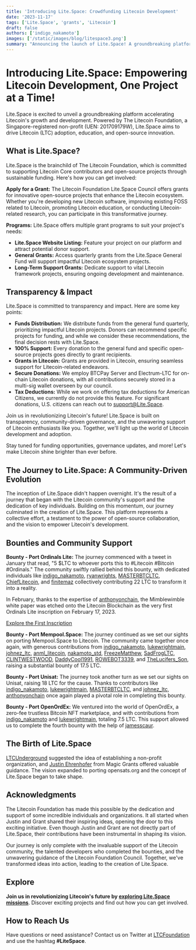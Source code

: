 ```yaml
---
title: 'Introducing Lite.Space: Crowdfunding Litecoin Development'
date: '2023-11-17'
tags: ['Lite.Space', 'grants', 'Litecoin']
draft: false
authors: ['indigo_nakamoto']
images: ['/static/images/blog/litespace3.png']
summary: "Announcing the launch of Lite.Space! A groundbreaking platform accelerating Litecoin's growth and development by bringing together developers and community supporters. Crowdfunding Litecoin Projects, One Open-Source Project at a Time."
---
```


# Introducing Lite.Space: Empowering Litecoin Development, One Project at a Time!

Lite.Space is excited to unveil a groundbreaking platform accelerating Litecoin's growth and development. Powered by The Litecoin Foundation, a Singapore-registered non-profit (UEN: 201709179W), Lite.Space aims to drive Litecoin (LTC) adoption, education, and open-source innovation.

## What is Lite.Space?

Lite.Space is the brainchild of The Litecoin Foundation, which is committed to supporting Litecoin Core contributors and open-source projects through sustainable funding. Here's how you can get involved:

**Apply for a Grant:** The Litecoin Foundation Lite.Space Council offers grants for innovative open-source projects that enhance the Litecoin ecosystem. Whether you're developing new Litecoin software, improving existing FOSS related to Litecoin, promoting Litecoin education, or conducting Litecoin-related research, you can participate in this transformative journey.

**Programs:** Lite.Space offers multiple grant programs to suit your project's needs:

- **Lite.Space Website Listing:** Feature your project on our platform and attract potential donor support.
- **General Grants:** Access quarterly grants from the Lite.Space General Fund will support impactful Litecoin ecosystem projects.
- **Long-Term Support Grants:** Dedicate support to vital Litecoin framework projects, ensuring ongoing development and maintenance.

## Transparency & Impact

Lite.Space is committed to transparency and impact. Here are some key points:

- **Funds Distribution:** We distribute funds from the general fund quarterly, prioritizing impactful Litecoin projects. Donors can recommend specific projects for funding, and while we consider these recommendations, the final decision rests with Lite.Space.
- **100% Support:** Every donation to the general fund and specific open-source projects goes directly to grant recipients.
- **Grants in Litecoin:** Grants are provided in Litecoin, ensuring seamless support for Litecoin-related endeavors.
- **Secure Donations:** We employ BTCPay Server and Electrum-LTC for on-chain Litecoin donations, with all contributions securely stored in a multi-sig wallet overseen by our council.
- **Tax Deductions:** While we work on offering tax deductions for American Citizens, we currently do not provide this feature. For significant donations, U.S. citizens can reach out to support@Lite.Space.

Join us in revolutionizing Litecoin's future! Lite.Space is built on transparency, community-driven governance, and the unwavering support of Litecoin enthusiasts like you. Together, we'll light up the world of Litecoin development and adoption.

Stay tuned for funding opportunities, governance updates, and more! Let's make Litecoin shine brighter than ever before.

## The Journey to Lite.Space: A Community-Driven Evolution

The inception of Lite.Space didn't happen overnight. It's the result of a journey that began with the Litecoin community's support and the dedication of key individuals. Building on this momentum, our journey culminated in the creation of Lite.Space. This platform represents a collective effort, a testament to the power of open-source collaboration, and the vision to empower Litecoin's development.

## Bounties and Community Support

**Bounty - Port Ordinals Lite:** The journey commenced with a tweet in January that read, "5 $LTC to whoever ports this to #Litecoin #Bitcoin #Ordinals." The community swiftly rallied behind this bounty, with dedicated individuals like [indigo_nakamoto](https://twitter.com/indigo_nakamoto), [ryanwrights](https://twitter.com/ryanwrights), [MASTERBTCLTC](https://twitter.com/MASTERBTCLTC), [ChiefLitecoin](https://twitter.com/ChiefLitecoin), and [finitemaz](https://twitter.com/finitemaz) collectively contributing 22 LTC to transform it into a reality.

In February, thanks to the expertise of [anthonyonchain](https://twitter.com/anthonyonchain), the Mimblewimble white paper was etched onto the Litecoin Blockchain as the very first Ordinals Lite inscription on February 17, 2023.

[Explore the First Inscription](https://ordinalslite.com/inscription/71e0f6dc87a473aa69787fff8e09e5eddfdca96e587928a5b1a25c0ae16dc0eei0)

**Bounty - Port Mempool.Space:** The journey continued as we set our sights on porting Mempool.Space to Litecoin. The community came together once again, with generous contributions from [indigo_nakamoto](https://twitter.com/indigo_nakamoto), [lukewrightmain](https://twitter.com/lukewrightmain), [johnez_ltc](https://twitter.com/johnez_ltc), [anml_litecoin](https://twitter.com/anml_litecoin), [nakamoto_std](https://twitter.com/nakamoto_std), [FreezeMatthew](https://twitter.com/FreezeMatthew), [SadFrogLTC](https://twitter.com/SadFrogLTC), [CLINTWESTWOOD](https://twitter.com/CLINTWESTWOOD), [DaddyCool1991](https://twitter.com/DaddyCool1991), [ROWEBOT3339](https://twitter.com/ROWEBOT3339), and [TheLucifers_Son](https://twitter.com/TheLucifers_Son), raising a substantial bounty of 17.5 LTC.

**Bounty - Port Unisat:** The journey took another turn as we set our sights on Unisat, raising 18 LTC for the cause. Thanks to contributors like [indigo_nakamoto](https://twitter.com/indigo_nakamoto), [lukewrightmain](https://twitter.com/lukewrightmain), [MASTERBTCLTC](https://twitter.com/MASTERBTCLTC), and [johnez_ltc](https://twitter.com/johnez_ltc), [anthonyonchain](https://twitter.com/anthonyonchain) once again played a pivotal role in completing this bounty.

**Bounty - Port OpenOrdEx:** We ventured into the world of OpenOrdEx, a zero-fee trustless Bitcoin NFT marketplace, and with contributions from [indigo_nakamoto](https://twitter.com/indigo_nakamoto) and [lukewrightmain](https://twitter.com/lukewrightmain), totaling 7.5 LTC. This support allowed us to complete the fourth bounty with the help of [jamesscaur](https://twitter.com/jamesscaur).

## The Birth of Lite.Space

[LTCUnderground](https://twitter.com/ltcunderground) suggested the idea of establishing a non-profit organization, and [Justin Ehrenhofer](https://twitter.com/JEhrenhofer) from Magic Grants offered valuable guidance. The vision expanded to porting opensats.org and the concept of Lite.Space began to take shape.

## Acknowledgments

The Litecoin Foundation has made this possible by the dedication and support of some incredible individuals and organizations. It all started when Justin and Grant shared their inspiring ideas, opening the door to this exciting initiative. Even though Justin and Grant are not directly part of Lite.Space, their contributions have been instrumental in shaping its vision.

Our journey is only complete with the invaluable support of the Litecoin community, the talented developers who completed the bounties, and the unwavering guidance of the Litecoin Foundation Council. Together, we've transformed ideas into action, leading to the creation of Lite.Space.

## Explore

**Join us in revolutionizing Litecoin's future by [exploring Lite.Space missions](https://lite.space/missions)**. Discover exciting projects and find out how you can get involved.

## How to Reach Us

Have questions or need assistance? Contact us on Twitter at [LTCFoundation](https://www.twitter.com/ltcfoundation) and use the hashtag **#LiteSpace**.
